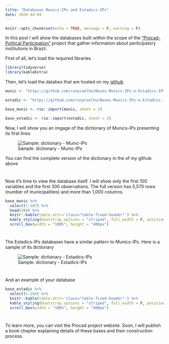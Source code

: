 ```yaml
---
title: "Databases Munics-IPs and Estadics-IPs"
date: 2020-04-04
---
```


```r
knitr::opts_chunk$set(echo = TRUE, message = F, warning = F)
```

In this post I will show the databases built within the scope of the ["Procad-Political Participation"](https://participacaopolitica.cfh.ufsc.br/) project that gather information about participatory institutions in Brazil.


First of all, let's load the required libraries
```r
library(tidyverse)
library(kableExtra)
```


Then, let's load the databes that are hosted on my [github](https://github.com/ronycoelho/Bases-Munics-IPs-e-Estadics-IPs)
```r
munic <- "https://github.com/ronycoelho/Bases-Munics-IPs-e-Estadics-IPs/raw/master/munics_ips/Munics_IPs.xlsx"

estadic <- "https://github.com/ronycoelho/Bases-Munics-IPs-e-Estadics-IPs/raw/master/estadics_ips/Estadic_IPs.xlsx"

base_munic <- rio::import(munic, sheet = 2)

base_estadic <- rio::import(estadic, sheet = 2)
```
  
Now, I will show you an imgage of the dictionary of Munics-IPs presenting its first lines

![Sample: dictionary - Munic-IPs](C:/myblogdown/static/dic_munic_.png)

You can find the complete version of the dicitonary in the of my github above

#

Now it's time to view the database itself. I will show only the first 100 variables and the first 300 observations. The full version has 5,570 rows (number of municipalities) and more than 1,000 columns.

```r
base_munic %>% 
  select(1:107) %>% 
  head(300) %>% 
  knitr::kable(table.attr='class="table-fixed-header"') %>% 
  kable_styling(bootstrap_options = "striped", full_width = F, position = "center")%>% 
  scroll_box(width = "100%", height = "400px")
```

#

The Estadics-IPs databases have a similar pattern to Munics-IPs. Here is a sample of its dictionary

![Sample: dictionary - Estadics-IPs](C:/myblogdown/static/dic_est_.png)

#

And an example of your database
```r
base_estadic %>% 
  select(1:104) %>% 
  knitr::kable(table.attr='class="table-fixed-header"') %>% 
  kable_styling(bootstrap_options = "striped", full_width = F, position = "center")%>% 
  scroll_box(width = "100%", height = "400px")
```

#

To learn more, you can visit the Procad project website. Soon, I will publish a book chapter explaining details of these bases and their construction process.